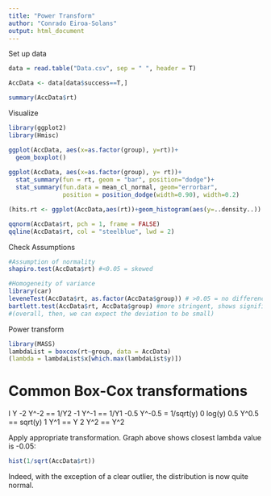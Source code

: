 ```yaml
---
title: "Power Transform"
author: "Conrado Eiroa-Solans"
output: html_document
---
```


Set up data
```r
data = read.table("Data.csv", sep = " ", header = T)

AccData <- data[data$success==T,]

summary(AccData$rt) 
```


Visualize
```r
library(ggplot2)
library(Hmisc)

ggplot(AccData, aes(x=as.factor(group), y=rt))+ 
  geom_boxplot()
  
ggplot(AccData, aes(x=as.factor(group), y= rt))+ 
  stat_summary(fun = rt, geom = "bar", position="dodge")+
  stat_summary(fun.data = mean_cl_normal, geom="errorbar",
               position = position_dodge(width=0.90), width=0.2)
```
```r
(hits.rt <- ggplot(AccData,aes(rt))+geom_histogram(aes(y=..density..)) + stat_function(fun = dnorm, args = list(mean = mean(AccData$rt, na.rm=T), sd = sd(AccData$rt, na.rm=T))))
```

```r
qqnorm(AccData$rt, pch = 1, frame = FALSE)
qqline(AccData$rt, col = "steelblue", lwd = 2)
```


Check Assumptions
```r
#Assumption of normality
shapiro.test(AccData$rt) #<0.05 = skewed

#Homogeneity of variance
library(car)
leveneTest(AccData$rt, as.factor(AccData$group)) # >0.05 = no differences in variance
bartlett.test(AccData$rt, AccData$group) #more stringent, shows significance 
#(overall, then, we can expect the deviation to be small)
```



Power transform
```r
library(MASS)
lambdaList = boxcox(rt~group, data = AccData)
(lambda = lambdaList$x[which.max(lambdaList$y)])
```

# Common Box-Cox transformations
I      Y
-2    Y^-2 == 1/Y2
-1    Y^-1 == 1/Y1
-0.5  Y^-0.5 = 1/sqrt(y)
0      log(y)
0.5   Y^0.5 == sqrt(y) 
1     Y^1 == Y
2     Y^2 == Y^2


Apply appropriate transformation. Graph above shows closest lambda value is -0.05: 
```r
hist(1/sqrt(AccData$rt))
```
Indeed, with the exception of a clear outlier, the distribution is now quite normal. 


